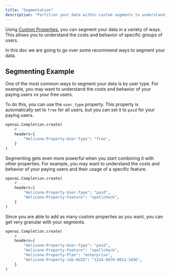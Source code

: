 ```yaml
---
title: "Segmentation"
description: "Partition your data within custom segments to understand costs and user behavior"
---
```


Using [Custom Properties](features/advanced-usage/custom-properties),
you can segment your data in a variety of ways. This allows you to understand the costs and behavior of specific groups of users.

In this doc we are going to go over some recommend ways to segment your data.

## Segmenting Example

One of the most common ways to segment your data is by user type. For example,
you may want to understand the costs and behavior of your paying users vs your free users.

To do this, you can use the `user_type` property. This property is automatically set to `free` for all users, but you can set it to `paid` for your paying users.

```python
openai.Completion.create(
    # ...
    headers={
        "Helicone-Property-User-Type": "free",
    }
)
```

Segmenting gets even more powerful when you start combining it with other properties. For example,
you may want to understand the costs and behavior of your paying users and their usage of a specific feature.

```python
openai.Completion.create(
    # ...
    headers={
        "Helicone-Property-User-Type": "paid",
        "Helicone-Property-Feature": "spellcheck",
    }
)
```

Since you are able to add as many custom properties as you want, you can get very granular with your segments.

```python
openai.Completion.create(
    # ...
    headers={
        "Helicone-Property-User-Type": "paid",
        "Helicone-Property-Feature": "spellcheck",
        "Helicone-Property-Plan": "enterprise",
        "Helicone-Property-Job-UUID": "1234-5678-9012-3456",
    }
)
```
